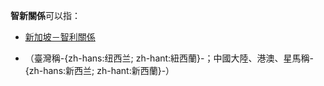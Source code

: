 {{NoteTA|G1=地名}}

'''智新關係'''可以指：

* [[新加坡－智利關係|新加坡－智利關係]]
* {{Link-en|智利－新西蘭關係|Chile–New Zealand relations}}（臺灣稱-{zh-hans:纽西兰; zh-hant:紐西蘭}-；中國大陸、港澳、星馬稱-{zh-hans:新西兰; zh-hant:新西蘭}-）

{{disambig|Cat=四字消歧义}}